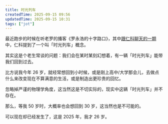 ```yaml
---
title: 时光列车
createdTime: 2025-09-15 09:56
updatedTime: 2025-09-15 10:31
tags: ["jot"]
---
```


最近跑步的时候在听老罗的播客《罗永浩的十字路口》，其中[跟仁科聊天的一期](https://podcasts.apple.com/cn/podcast/%E7%BD%97%E6%B0%B8%E6%B5%A9%E7%9A%84%E5%8D%81%E5%AD%97%E8%B7%AF%E5%8F%A3/id1834069371?i=1000725826701)中，仁科提到了一个叫「时光列车」概念。

其实这是个老生常谈的问题：我们会在某时某刻幻想着，有一辆「时光列车」能带我们回到过去。

比方说我今年 26 岁，就经常想回到小时候，或是刚上高中/大学那会儿，去做点什么来改变现在不算满意的生活，或是制造出更珍贵的回忆。

忽略掉严谨的物理学角度，这当然这是不切实际的，现实中这辆「时光列车」并不存在。

那么，等我 50 岁时，大概率也会想回到 30 岁，这当然也是不可能的。

可以现在却已经发生了，这是 2025 年，我才 26 岁。
